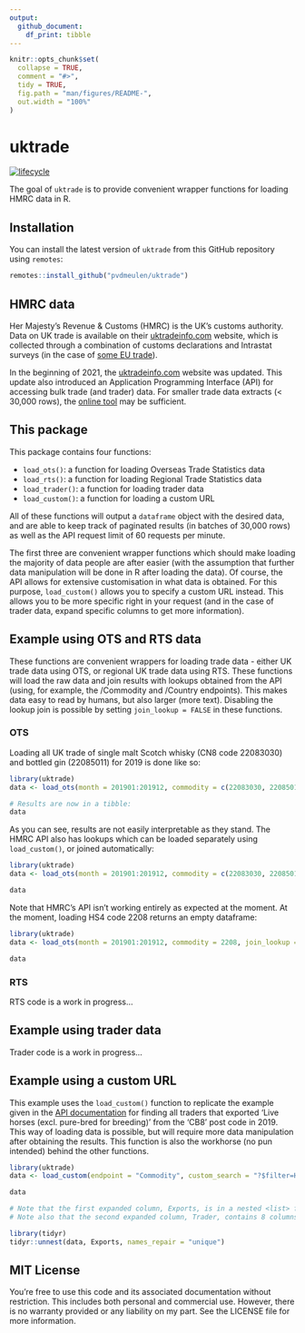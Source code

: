 ```yaml
---
output:
  github_document:
    df_print: tibble
---
```


<!-- README.md is generated from README.Rmd. Please edit that file -->

```r
knitr::opts_chunk$set(
  collapse = TRUE,
  comment = "#>",
  tidy = TRUE,
  fig.path = "man/figures/README-",
  out.width = "100%"
)
```
# uktrade

<!-- badges: start -->
[![lifecycle](https://img.shields.io/badge/lifecycle-experimental-orange.svg)](https://www.tidyverse.org/lifecycle/#experimental)
<!-- badges: end -->

The goal of `uktrade` is to provide convenient wrapper functions for loading HMRC data in R.

## Installation

You can install the latest version of `uktrade` from this GitHub repository using `remotes`:

``` r
remotes::install_github("pvdmeulen/uktrade")
```
## HMRC data

Her Majesty's Revenue & Customs (HMRC) is the UK's customs authority. Data on UK trade is available on their [uktradeinfo.com](https://www.uktradeinfo.com/) website, which is collected through a combination of customs declarations and Intrastat surveys (in the case of [some EU trade](https://www.gov.uk/intrastat)).

In the beginning of 2021, the [uktradeinfo.com](https://www.uktradeinfo.com/) website was updated. This update also introduced an Application Programming Interface (API) for accessing bulk trade (and trader) data. For smaller trade data extracts (< 30,000 rows), the [online tool](https://www.uktradeinfo.com/trade-data/) may be sufficient.

## This package

This package contains four functions:

* `load_ots()`: a function for loading Overseas Trade Statistics data
* `load_rts()`: a function for loading Regional Trade Statistics data
* `load_trader()`: a function for loading trader data
* `load_custom()`: a function for loading a custom URL

All of these functions will output a `dataframe` object with the desired data, and are able to keep track of paginated results (in batches of 30,000 rows) as well as the API request limit of 60 requests per minute.

The first three are convenient wrapper functions which should make loading the majority of data people are after easier (with the assumption that further data manipulation will be done in R after loading the data). Of course, the API allows for extensive customisation in what data is obtained. For this purpose, `load_custom()` allows you to specify a custom URL instead. This allows you to be more specific right in your request (and in the case of trader data, expand specific columns to get more information).

## Example using OTS and RTS data

These functions are convenient wrappers for loading trade data - either UK trade data using OTS, or regional UK trade data using RTS. These functions will load the raw data and join results with lookups obtained from the API (using, for example, the /Commodity and /Country endpoints). This makes data easy to read by humans, but also larger (more text). Disabling the lookup join is possible by setting `join_lookup = FALSE` in these functions.

### OTS

Loading all UK trade of single malt Scotch whisky (CN8 code 22083030) and bottled gin (22085011) for 2019 is done like so:

```r
library(uktrade)
data <- load_ots(month = 201901:201912, commodity = c(22083030, 22085011), join_lookup = FALSE)

# Results are now in a tibble:
data
```

As you can see, results are not easily interpretable as they stand. The HMRC API also has lookups which can be loaded separately using `load_custom()`, or joined automatically:

```r
library(uktrade)
data <- load_ots(month = 201901:201912, commodity = c(22083030, 22085011), join_lookup = TRUE)

data
```

Note that HMRC's API isn't working entirely as expected at the moment. At the moment, loading HS4 code 2208 returns an empty dataframe:

```r
library(uktrade)
data <- load_ots(month = 201901:201912, commodity = 2208, join_lookup = FALSE)

data
```

### RTS

RTS code is a work in progress...

## Example using trader data

Trader code is a work in progress...

## Example using a custom URL

This example uses the `load_custom()` function to replicate the example given in the [API documentation](https://www.uktradeinfo.com/api-documentation/) for finding all traders that exported ‘Live horses (excl. pure-bred for breeding)’ from the ‘CB8’ post code in 2019. This way of loading data is possible, but will require more data manipulation after obtaining the results. This function is also the workhorse (no pun intended) behind the other functions.

```r
library(uktrade)
data <- load_custom(endpoint = "Commodity", custom_search = "?$filter=Hs6Code eq '010129'&$expand=Exports($filter=MonthId ge 201901 and MonthId le 201912 and startswith(Trader/PostCode, 'CB8'); $expand=Trader)", output = "tibble")

data
```


```r
# Note that the first expanded column, Exports, is in a nested <list> format. When unnested using tidyr::unnest(), we can see the final results.
# Note also that the second expanded column, Trader, contains 8 columns (which are TraderId, CompanyName, five Address columns, and PostCode).

library(tidyr)
tidyr::unnest(data, Exports, names_repair = "unique")
```

## MIT License

You're free to use this code and its associated documentation without restriction. This includes both personal and commercial use. However, there is no warranty provided or any liability on my part. See the LICENSE file for more information.
